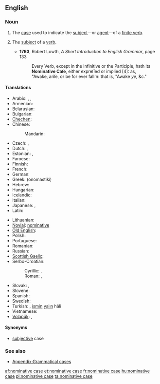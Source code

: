 ==English==
{{wikipedia}}
{{rfd}}
===Noun===
{{en-noun|sg=[[nominative]] [[case]]}}

# {{grammar}} The [[case]] used to indicate the [[subject]]—or [[agent]]—of a [[finite verb]].
# {{obsolete|grammar}} The [[subject]] of a [[verb]].
#* '''1763''', Robert Lowth, ''A Short Introduction to English Grammar'', page 133
#*: Every Verb, except in the Infinitive or the Participle, hath its '''Nominative Caſe''', either expreſſed or implied [4]: as,<br/>"Awake, ariſe, or be for ever fall'n: that is, "Awake ''ye'', &c."

====Translations====
{{trans-top|case used to indicate the subject}}
* Arabic: {{t-|ar|حالة الرفع|f|tr=Haalat al-ráf`}}, {{IPAchar|(ħáːltu r-ráfʕu)}} {{f}},  {{t|ar|مرفوع|m|tr=marfuu`}}
* Armenian: {{t-|hy|ուղղական հոլով|tr=uġġakan holov}}
* Belarusian: {{t|be|назоўны склон|m|tr=nazowny sklon|xs=Belarusian}}
* Bulgarian: {{t|bg|именителен падеж|m|tr=imenítelen padéž}}
* [[Chechen]]: {{tø|ce|цIерниг дожар}}
* Chinese:
*: Mandarin: {{t-|cmn|主格|tr=zhǔgé|sc=Hani}}
* Czech: {{t+|cs|nominativ|m}}, {{t-|cs|první pád|m}}
* Dutch: {{t+|nl|eerste naamval|m}}, {{t+|nl|nominatief|m}}
* Estonian: {{t|et|nimetav kääne}},  {{t|et|nominatiiv}}
* Faroese: {{t+|fo|hvørfall|n|xs=Faroese}}
* Finnish: {{t+|fi|nominatiivi}}
* French: {{t+|fr|nominatif|m}}
* German: {{t+|de|Nominativ|m}}
* Greek: {{t+|el|ονομαστική|f}} (onomastikí)
* Hebrew: {{t+|he|נושא|m|tr=nosé}}
* Hungarian: {{t+|hu|alanyeset}}
* Icelandic: {{t+|is|nefnifall|n}}
* Italian: {{t+|it|nominativo|m}}
* Japanese: {{rfc-tbot}}{{t+|ja|主格|tr=[[しゅかく]]}}, {{t-|ja|shukaku}}
* Latin: {{t|la|casus nominativus|m}}
{{trans-mid}}
* Lithuanian: {{t+|lt|vardininkas|m|xs=Lithuanian}}
* [[Novial]]: [[nominative]]
* [[Old English]]: {{t|ang|nemniendlic cásus|xs=Old English}}
* Polish: {{t+|pl|mianownik|m}}
* Portuguese: {{t|pt|caso nominativo|m}}
* Romanian: {{t|ro|cazul nominativ}}
* Russian: {{t+|ru|именительный падеж|m|tr=imenítel’nyj padéž}}
* [[Scottish Gaelic]]: {{t|gd|tuiseal ainmneach|m}}
* Serbo-Croatian:
*: Cyrillic: {{t|sh|номинатив|m|alt=но̏минатӣв|sc=Cyrl|xs=Serbo-Croatian}}, {{t|sh|први падеж|m|alt=пр̀ви па́деж|sc=Cyrl|xs=Serbo-Croatian}}
*: Roman: {{t|sh|nominativ|m|alt=nȍminatīv|xs=Serbo-Croatian}}, {{t|sh|prvi padež|m|alt=pr̀vi pádež|xs=Serbo-Croatian}}
* Slovak: {{t|sk|prvý pád|m}}, {{t|sk|nominatív|m}}
* Slovene: {{t+|sl|imenovalnik|m}}
* Spanish: {{t|es|caso nominativo|m}}
* Swedish: {{t+|sv|nominativ}}
* Turkish: {{t|tr|yalın hal|alt=yalın hâl}}, [[ismin]] [[yalın]] hâli
* Vietnamese: {{t|vi|nguyên cách|xs=Vietnamese}}
* [[Volapük]]: {{t-|vo|kimfal|xs=Volapük}}, {{t|vo|nominatif}}
{{trans-bottom}}

====Synonyms====
* [[subjective]] case

===See also===
* [[Appendix:Grammatical cases]]

[[af:nominative case]]
[[et:nominative case]]
[[fr:nominative case]]
[[hu:nominative case]]
[[pl:nominative case]]
[[ta:nominative case]]